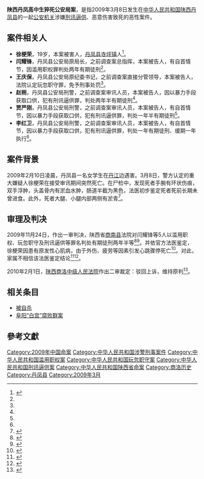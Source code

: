 '''陕西丹凤高中生猝死公安局案'''，是指2009年3月8日发生在[[中华人民共和国|中华人民共和国]][[陕西|陕西]][[丹凤县|丹凤县]]的一起[[公安机关|公安机关]]涉嫌[[刑讯逼供|刑讯逼供]]、恶意伤害致死的恶性案件。

== 案件相关人 ==
*'''徐梗荣'''，19岁，本案被害人，[[丹凤县|丹凤县]][[寺坪镇|寺坪镇]]人<ref>{{Cite web|url=http://news.163.com/09/0320/01/54QIJJ5N00011229.html|title=陕西高中生受审时猝死续：多名涉案民警被调查_网易新闻|accessdate=2017-08-15|last=网易|work=news.163.com|archive-url=https://web.archive.org/web/20170815175640/http://news.163.com/09/0320/01/54QIJJ5N00011229.html|archive-date=2017-08-15|dead-url=yes}}</ref>。
*'''闫耀锋'''，丹凤县公安局原局长，之前调查案总指挥，本案被告人，有自首情节，因滥用职权罪判处两年有期徒刑<ref name="fuck" />。
*'''王庆保'''，丹凤县公安局原纪委书记，之前调查案直接分管领导，本案被告人，法院认定玩忽职守罪，免予刑事处罚<ref name="fuck" />。
*'''赵朔'''，丹凤县公安局刑警，之前调查案审讯人员，本案被告人，因以暴力手段获取口供，犯有刑讯逼供罪，判处两年半有期徒刑<ref name="fuck" />。
*'''贾严刚'''，丹凤县公安局刑警，之前调查案审讯人员，本案被告人，有自首情节，因以暴力手段获取口供，犯有刑讯逼供罪，判处一年半有期徒刑<ref name="fuck" />。
*'''李红卫'''，丹凤县公安局刑警，之前调查案审讯人员，本案被告人，有自首情节，因以暴力手段获取口供，犯有刑讯逼供罪，判处一年有期徒刑、缓期一年执行<ref name="fuck" />。

== 案件背景 ==
2009年2月10日凌晨，丹凤县一名女学生在[[丹江|丹江]]边遇害。3月8日，警方认定的重大嫌疑人徐梗荣在接受审讯期间突然死亡。在尸检中，发现死者手腕有环状伤痕，双手浮肿，头盖骨内有淤血水肿，肠道半截为黑色，法医初步鉴定死者死前长期未曾进食。此外，死者大腿、小腿内部两侧有淤青<ref>{{Cite web|url=http://news.163.com/09/0316/03/54GFKQFE00011229.html|title=19岁高中生公安局内接受审讯时猝死|accessdate=2017-08-15|last=网易|work=news.163.com|archive-url=https://web.archive.org/web/20170815180021/http://news.163.com/09/0316/03/54GFKQFE00011229.html|archive-date=2017-08-15|dead-url=yes}}</ref>。

== 审理及判决 ==
2009年11月24日，作出一审判决，陕西省[[商南县|商南县]]法院对闫耀锋等5人以滥用职权、玩忽职守及刑讯逼供等罪名判处有期徒刑两年半等<ref>{{Cite web |url=http://news.163.com/09/1126/16/5P2EF3DS0001124J.html |title=陕西高中生猝死公安局案宣判 一官员免于处罚 |access-date=2009-11-26 |archive-url=https://web.archive.org/web/20091202023440/http://news.163.com/09/1126/16/5P2EF3DS0001124J.html |archive-date=2009-12-02 |dead-url=yes }}</ref><ref>{{Cite book|title=行政诉讼法学 第3版|last=林莉红编著|first=|publisher=武汉：武汉大学出版社|year=2009年8月|isbn=978-7-307-07271-8|location=|pages=264}}</ref>。并依官方法医鉴定，徐梗荣因患有原发性心肌病，由于外伤、疲劳等因素引发心跳骤停死亡<ref name="fuck">{{Cite web|url=http://news.163.com/09/1124/21/5OTPI378000120GU.html|title=陕西高中生猝死公安局案宣判 一官员免于处罚_网易新闻|accessdate=2017-08-15|last=网易|work=news.163.com|archive-url=https://web.archive.org/web/20170815175503/http://news.163.com/09/1124/21/5OTPI378000120GU.html|archive-date=2017-08-15|dead-url=yes}}</ref>。对此，家属不相信该法医鉴定结论<ref>{{Cite web|url=http://news.163.com/09/0330/11/55LCF580000120GR.html|title=高中生受审时猝死案:家属不相信尸检报告_网易新闻|accessdate=2017-08-15|last=网易|work=news.163.com|archive-url=https://web.archive.org/web/20170815175453/http://news.163.com/09/0330/11/55LCF580000120GR.html|archive-date=2017-08-15|dead-url=yes}}</ref><ref>{{Cite book|title=司法证明原论|last=张步文著|first=|publisher=北京：商务印书馆|year=2014年1月|isbn=978-7-100-10063-2|location=|pages=60}}</ref>。

2010年2月1日，[[陕西|陕西]][[商洛|商洛]][[中级人民法院|中级人民法院]]作出二审裁定：驳回上诉，维持原判<ref>{{Cite web|url=http://news.163.com/10/0202/14/5UH9T5BG000120GU.html|title=陕西高中生遭刑讯逼供猝死 公安局长终审获刑_网易新闻|accessdate=2017-08-15|last=网易|work=news.163.com|archive-url=https://web.archive.org/web/20170815175519/http://news.163.com/10/0202/14/5UH9T5BG000120GU.html|archive-date=2017-08-15|dead-url=yes}}</ref>。

== 相关条目 ==
*[[被自杀|被自杀]]
*[[阜阳“白宫”腐败群案|阜阳“白宫”腐败群案]]

==參考文獻==
{{Reflist|2}}

[[Category:2009年中国命案|Category:2009年中国命案]]
[[Category:中华人民共和国涉警刑事案件|Category:中华人民共和国涉警刑事案件]]
[[Category:中华人民共和国滥用职权案|Category:中华人民共和国滥用职权案]]
[[Category:中华人民共和国玩忽职守案|Category:中华人民共和国玩忽职守案]]
[[Category:中华人民共和国刑讯逼供案|Category:中华人民共和国刑讯逼供案]]
[[Category:中华人民共和国陕西省命案|Category:中华人民共和国陕西省命案]]
[[Category:商洛历史|Category:商洛历史]]
[[Category:丹凤县|Category:丹凤县]]
[[Category:2009年3月|Category:2009年3月]]